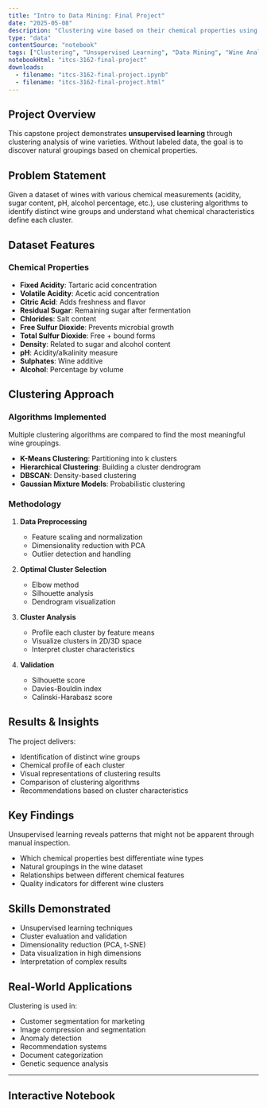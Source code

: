 ```yaml
---
title: "Intro to Data Mining: Final Project"
date: "2025-05-08"
description: "Clustering wine based on their chemical properties using unsupervised learning techniques and comprehensive cluster analysis."
type: "data"
contentSource: "notebook"
tags: ["Clustering", "Unsupervised Learning", "Data Mining", "Wine Analysis", "Final Project"]
notebookHtml: "itcs-3162-final-project"
downloads:
  - filename: "itcs-3162-final-project.ipynb"
  - filename: "itcs-3162-final-project.html"
---
```


## Project Overview

This capstone project demonstrates **unsupervised learning** through clustering analysis of wine varieties. Without labeled data, the goal is to discover natural groupings based on chemical properties.

## Problem Statement

Given a dataset of wines with various chemical measurements (acidity, sugar content, pH, alcohol percentage, etc.), use clustering algorithms to identify distinct wine groups and understand what chemical characteristics define each cluster.

## Dataset Features

### Chemical Properties
- **Fixed Acidity**: Tartaric acid concentration
- **Volatile Acidity**: Acetic acid concentration
- **Citric Acid**: Adds freshness and flavor
- **Residual Sugar**: Remaining sugar after fermentation
- **Chlorides**: Salt content
- **Free Sulfur Dioxide**: Prevents microbial growth
- **Total Sulfur Dioxide**: Free + bound forms
- **Density**: Related to sugar and alcohol content
- **pH**: Acidity/alkalinity measure
- **Sulphates**: Wine additive
- **Alcohol**: Percentage by volume

## Clustering Approach

### Algorithms Implemented

<Callout type="success">
Multiple clustering algorithms are compared to find the most meaningful wine groupings.
</Callout>

- **K-Means Clustering**: Partitioning into k clusters
- **Hierarchical Clustering**: Building a cluster dendrogram
- **DBSCAN**: Density-based clustering
- **Gaussian Mixture Models**: Probabilistic clustering

### Methodology

1. **Data Preprocessing**
   - Feature scaling and normalization
   - Dimensionality reduction with PCA
   - Outlier detection and handling

2. **Optimal Cluster Selection**
   - Elbow method
   - Silhouette analysis
   - Dendrogram visualization

3. **Cluster Analysis**
   - Profile each cluster by feature means
   - Visualize clusters in 2D/3D space
   - Interpret cluster characteristics

4. **Validation**
   - Silhouette score
   - Davies-Bouldin index
   - Calinski-Harabasz score

## Results & Insights

The project delivers:
- Identification of distinct wine groups
- Chemical profile of each cluster
- Visual representations of clustering results
- Comparison of clustering algorithms
- Recommendations based on cluster characteristics

## Key Findings

<Callout type="info">
Unsupervised learning reveals patterns that might not be apparent through manual inspection.
</Callout>

- Which chemical properties best differentiate wine types
- Natural groupings in the wine dataset
- Relationships between different chemical features
- Quality indicators for different wine clusters

## Skills Demonstrated

- Unsupervised learning techniques
- Cluster evaluation and validation
- Dimensionality reduction (PCA, t-SNE)
- Data visualization in high dimensions
- Interpretation of complex results

## Real-World Applications

Clustering is used in:
- Customer segmentation for marketing
- Image compression and segmentation
- Anomaly detection
- Recommendation systems
- Document categorization
- Genetic sequence analysis

---

## Interactive Notebook

<NotebookEmbed notebookHtml="itcs-3162-final-project" title="Final Project Notebook" />
